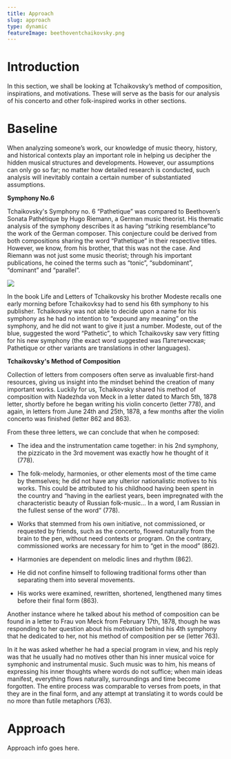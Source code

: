 ```yaml
---
title: Approach
slug: approach
type: dynamic
featureImage: beethoventchaikovsky.png
---
```


# Introduction

<p id="Introductionparagraph">

In this section, we shall be looking at Tchaikovsky’s method of composition, inspirations, and motivations. These will serve as the basis for our analysis of his concerto and other folk-inspired works in other sections. 	

</p>

# Baseline

<p id="Baselineparagraph">

When analyzing someone’s work, our knowledge of music theory, history, and historical contexts play an important role in helping us decipher the hidden musical structures and developments. However, our assumptions can only go so far; no matter how detailed research is conducted, such analysis will inevitably contain a certain number of substantiated assumptions. 

**Symphony No.6**

<p id="Symphony No.6paragraph" >

Tchaikovsky's Symphony no. 6 “Pathetique” was compared to Beethoven’s Sonata Pathétique by Hugo Riemann, a German music theorist. His thematic analysis of the symphony describes it as having “striking resemblance”to the work of the German composer. This conjecture could be derived from both compositions sharing the word “Pathetique” in their respective titles. However, we know, from his brother, that this was not the case. And Riemann was not just some music theorist; through his important publications, he coined the terms such as “tonic”, “subdominant”, “dominant” and “parallel”.

<img src="https://www.gutenberg.org/files/45259/45259-h/images/ill_721_lg.png" />

In the book Life and Letters of Tchaikovsky his brother Modeste recalls one early morning before Tchaikovksy had to send his 6th symphony to his publisher. Tchaikovsky was not able to decide upon a name for his symphony as he had no intention to “expound any meaning” on the symphony, and he did not want to give it just a number. Modeste, out of the blue, suggested the word “Pathetic”, to which Tchaikovsky saw very fitting for his new symphony (the exact word suggested was Патетическая; Pathetique or other variants are translations in other languages).

</p>

**Tchaikovsky's Method of Composition**

<p id="Tchaikovsky's Method of Compositionparagraph">

Collection of letters from composers often serve as invaluable first-hand resources, giving us insight into the mindset behind the creation of many important works. Luckily for us, Tchaikovsky shared his method of composition with Nadezhda von Meck in a letter dated to March 5th, 1878 letter, shortly before he began writing his violin concerto (letter 778), and again, in letters from June 24th and 25th, 1878, a few months after the violin concerto was finished (letter 862 and 863).

From these three letters, we can conclude that when he composed:

- The idea and the instrumentation came together: in his 2nd symphony, the pizzicato in the 3rd movement was exactly how he thought of it (778). 

- The folk-melody, harmonies, or other elements most of the time came by themselves; he did not have any ulterior nationalistic motives to his works. This could be attributed to his childhood having been spent in the country and “having in the earliest years, been impregnated with the characteristic beauty of Russian folk-music… In a word, I am Russian in the fullest sense of the word” (778). 

- Works that stemmed from his own initiative, not commissioned, or requested by friends, such as the concerto, flowed naturally from the brain to the pen, without need contexts or program. On the contrary, commissioned works are necessary for him to “get in the mood” (862).

- Harmonies are dependent on melodic lines and rhythm (862). 

- He did not confine himself to following traditional forms other than separating them into several movements.

- His works were examined, rewritten, shortened, lengthened many times before their final form (863).

Another instance where he talked about his method of composition can be found in a letter to Frau von Meck from February 17th, 1878, though he was responding to her question about his motivation 
behind his 4th symphony that he dedicated to her, not his method of composition per se (letter 763). 

In it he was asked whether he had a special program in view, and his reply was that he usually had no motives other than his inner musical voice for 
symphonic and instrumental music. Such music was to him, his means of expressing his inner thoughts where words do not suffice; when main ideas manifest, everything 
flows naturally, surroundings and time become forgotten. The entire process was comparable to verses from poets, in that they are in the final form, and any attempt at 
translating it to words could be no more than futile metaphors (763). 
</p>

</p>

# Approach

<p id="Approachparagraph" >

Approach info goes here.

</p>